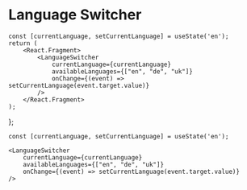 
# Language Switcher

    const [currentLanguage, setCurrentLanguage] = useState('en');
    return (
        <React.Fragment>
            <LanguageSwitcher
                currentLanguage={currentLanguage}
                availableLanguages={["en", "de", "uk"]}
                onChange={(event) => setCurrentLanguage(event.target.value)}
            />
        </React.Fragment>
    );
};

<Example />

```
const [currentLanguage, setCurrentLanguage] = useState('en');

<LanguageSwitcher
    currentLanguage={currentLanguage}
    availableLanguages={["en", "de", "uk"]}
    onChange={(event) => setCurrentLanguage(event.target.value)}
/>
```
